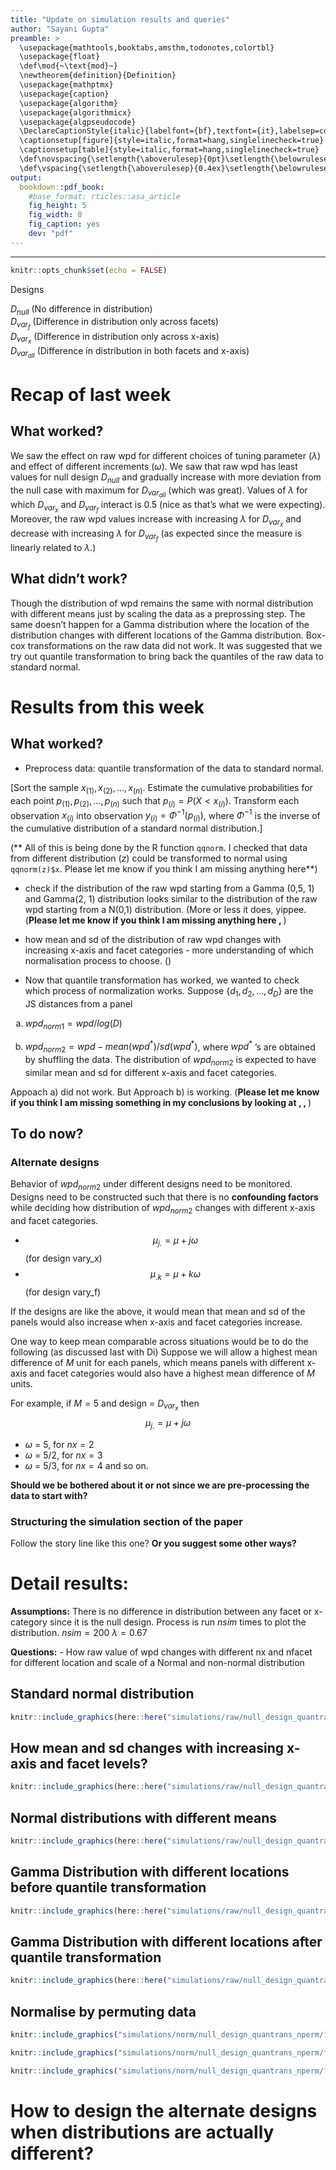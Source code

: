 ```yaml
---
title: "Update on simulation results and queries"
author: "Sayani Gupta"
preamble: >
  \usepackage{mathtools,booktabs,amsthm,todonotes,colortbl}
  \usepackage{float}
  \def\mod{~\text{mod}~}
  \newtheorem{definition}{Definition}
  \usepackage{mathptmx}
  \usepackage{caption}
  \usepackage{algorithm}
  \usepackage{algorithmicx}
  \usepackage{algpseudocode}
  \DeclareCaptionStyle{italic}{labelfont={bf},textfont={it},labelsep=colon}
  \captionsetup[figure]{style=italic,format=hang,singlelinecheck=true}
  \captionsetup[table]{style=italic,format=hang,singlelinecheck=true}
  \def\novspacing{\setlength{\aboverulesep}{0pt}\setlength{\belowrulesep}{0pt}}
  \def\vspacing{\setlength{\aboverulesep}{0.4ex}\setlength{\belowrulesep}{0.65ex}}
output:
  bookdown::pdf_book:
    #base_format: rticles::asa_article
    fig_height: 5
    fig_width: 8
    fig_caption: yes
    dev: "pdf"
---
```


---

```r
knitr::opts_chunk$set(echo = FALSE)
```

Designs

$D_{null}$  (No difference in distribution)  
$D_{var_f}$ (Difference in distribution only across facets)  
$D_{var_x}$ (Difference in distribution only across x-axis)  
$D_{var_{all}}$ (Difference in distribution in both facets and x-axis)  

# Recap of last week

## What worked?

We saw the effect on raw wpd for different choices of tuning parameter ($\lambda$) and effect of different increments ($\omega$). We saw that raw wpd has least values for null design $D_{null}$  and gradually increase with more deviation from the null case with maximum for $D_{var_{all}}$  (which was great). Values of $\lambda$ for which $D_{var_x}$ and $D_{var_f}$
interact is $0.5$ (nice as that's what we were expecting). Moreover, the raw wpd values increase with increasing  $\lambda$ for $D_{var_x}$ and decrease with increasing  $\lambda$ for $D_{var_f}$ (as expected since the measure is linearly related to $\lambda$.)

## What  didn't work?

Though the distribution of wpd remains the same with normal distribution with different means just by scaling the data as a preprossing step. The same doesn't happen for a Gamma distribution where the location of the distribution changes with different locations of the Gamma distribution. Box-cox transformations on the raw data did not work. It was suggested that we try out quantile transformation to bring back the quantiles of the raw data to standard normal.

# Results from this week

## What worked?

- Preprocess data: quantile  transformation of the data to standard normal.

[Sort the sample $x_{(1)}, x_{(2)}, \dots, x_{(n)}$. Estimate the cumulative probabilities for each point
$p_{(1)}, p_{(2)}, \dots, p_{(n)}$ such that $p_{(i)} = P(X< x_{(i)})$. Transform each observation $x_{(i)}$ into observation $y_{(i)} = \Phi^{-1}(p_{(i)})$, where $\Phi^{-1}$ is the inverse of the cumulative distribution of a standard normal distribution.]

(** All of this is being done by the R function `qqnorm`. I checked that data from different distribution ($z$) could be transformed to normal using `qqnorm(z)$x`. Please let me know if you think I am missing anything here**)

- check if the distribution of the raw wpd starting from a Gamma (0,5, 1) and Gamma(2, 1) distribution looks similar to the distribution of the raw wpd starting from a N(0,1) distribution.
(More or less it does, yippee. (**Please let me know if you think I am missing anything here
\autoref{fig:gamma-diff},
\autoref{fig:gamma-diff-trans}**)

- how mean and sd of the distribution of raw wpd changes with increasing x-axis and facet categories - more understanding of which normalisation process to choose. (\autoref{fig:mean-sd-ns-nfacet})

- Now that quantile transformation has worked, we wanted to check which process of normalization works. Suppose $\{d_1, d_2, \dots, d_D\}$ are the JS distances from a panel

a) $wpd_{norm1} = wpd/log(D)$

b) $wpd_{norm2} = wpd - mean(wpd^*)/sd(wpd^*)$, where $wpd^*$ 's are obtained by shuffling the data. The distribution of $wpd_{norm2}$ is expected to have similar mean and sd for different x-axis and facet categories.


Appoach a) did not work. But Approach b) is working. (**Please let me know if you think I am missing something in my conclusions by looking at 
\autoref{fig:normal01-norm},
\autoref{fig:gamma01-norm},
\autoref{fig:gamma21-norm}
**)


## To do now?

### Alternate designs
Behavior of $wpd_{norm2}$ under different designs need to be monitored. Designs need to be constructed such that there is no **confounding factors** while deciding how distribution of $wpd_{norm2}$ changes with different x-axis and facet categories.

- $$\mu_{j.} = \mu + j\omega$$
(for design vary_x)
- $$\mu_{.k} = \mu + k\omega$$
(for design vary_f)

If the designs are like the above, it would mean that mean and sd of the panels would also increase when x-axis and facet categories increase. 

One way to keep mean comparable across situations would be to do the following (as discussed last with Di)
Suppose we will allow a highest mean difference of $M$ unit for each panels, which means panels with different x-axis and facet categories would also have a highest mean difference of $M$ units.

For example, if $M=5$ and design = $D_{var_x}$ then $$\mu_{j.} = \mu + j\omega$$

- $\omega$ = 5, for $nx = 2$
- $\omega$ = 5/2, for $nx = 3$
- $\omega$ = 5/3, for $nx = 4$ and so on.

**Should we be bothered about it or not since we are pre-processing the data to start with?**


### Structuring the simulation section of the paper

Follow the story line like this one?
**Or you suggest some other ways?**


# Detail results:

**Assumptions:** There is no difference in distribution between any facet or x-category since it is the null design.
Process is run $nsim$ times to plot the distribution.
$nsim = 200$ 
$\lambda = 0.67$ 

**Questions:** 
- How raw value of wpd changes with different nx and nfacet for different location and scale of a Normal and non-normal distribution

## Standard normal distribution

```r

knitr::include_graphics(here::here("simulations/raw/null_design_quantrans/figs/nxbyfacet_density_wpd_N01.png"))
```


<!-- ## Location and scale of the distribution under null design -->

<!-- **Objective:** 1. Behavior of wpd under different null designs N(0,1), N(5, 1), Gamma(0.5,1), Gamma(2,1) for different nx and nfacets.  -->

## How mean and sd changes with increasing x-axis and facet levels?

```r
knitr::include_graphics(here::here("simulations/raw/null_design_quantrans/figs/mean_sd_nx_nfacet.png"))

```


## Normal distributions with different means

```r
knitr::include_graphics(here::here("simulations/raw/null_design_quantrans/figs/diff_mean3_normal.png"))
```

## Gamma Distribution with different locations before quantile transformation

```r
knitr::include_graphics(here::here("simulations/raw/null_design_quantrans/figs/extra/gamma_ridge_nxbynfacet.png"))
```

## Gamma Distribution with different locations after quantile transformation


```r
knitr::include_graphics(here::here("simulations/raw/null_design_quantrans/figs/diff_mean3_gamma.png"))
```

<!-- ## Normalise by dividing log(number of distances) -->

<!-- ```{r normalise-n01, fig.cap="Density plots of raw wpd is shown for N(0,1) distribution after dividing max by log(number of distances). The densities are reduced to zero and varies. So this normalisation approach is not efficient. The raw wpd values are already very low and then dividing them by logarithm of a large number brings it back to zero."} -->

<!-- knitr::include_graphics(here::here("simulations/norm/null_design_quantrans/figs/nxbyfacet_density_wpd_N01.png")) -->
<!-- ``` -->

<!--  The densities are reduced to zero and varies. So this normalisation approach is not efficient. The raw wpd values are already very low and then dividing them by logarithm of a large number brings it back to zero -->
 
## Normalise by permuting data

```r

knitr::include_graphics("simulations/norm/null_design_quantrans_nperm/figs/nxbyfacet_density_wpd_Gamma21.png")
```

```r

knitr::include_graphics("simulations/norm/null_design_quantrans_nperm/figs/nxbyfacet_density_wpd_Gamma01.png")
```


```r

knitr::include_graphics("simulations/norm/null_design_quantrans_nperm/figs/nxbyfacet_density_wpd_N01.png")
```
# How to design the alternate designs when distributions are actually different?





